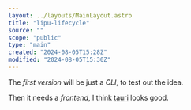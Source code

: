 ```yaml
---
layout: ../layouts/MainLayout.astro
title: "lipu-lifecycle"
source: ""
scope: "public"
type: "main"
created: "2024-08-05T15:28Z"
modified: "2024-08-05T15:30Z"
---
```


The *first version* will be just a *CLI*, to test out the idea.

Then it needs a *frontend*, I think [tauri](/tauri) looks good.